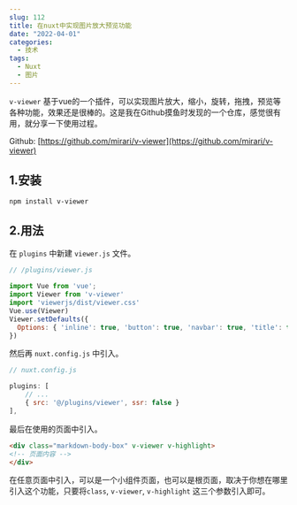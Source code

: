 ```yaml
---
slug: 112
title: 在nuxt中实现图片放大预览功能
date: "2022-04-01"
categories: 
  - 技术
tags: 
  - Nuxt
  - 图片
---
```





`v-viewer` 基于vue的一个插件，可以实现图片放大，缩小，旋转，拖拽，预览等各种功能，效果还是很棒的。这是我在Github摸鱼时发现的一个仓库，感觉很有用，就分享一下使用过程。



Github: [https://github.com/mirari/v-viewer](https://github.com/mirari/v-viewer)

## 1.安装

```shell
npm install v-viewer
```

## 2.用法

在 `plugins` 中新建 `viewer.js` 文件。

```js
// /plugins/viewer.js

import Vue from 'vue';
import Viewer from 'v-viewer'
import 'viewerjs/dist/viewer.css'
Vue.use(Viewer)
Viewer.setDefaults({
  Options: { 'inline': true, 'button': true, 'navbar': true, 'title': true, 'toolbar': true, 'tooltip': true, 'movable': true, 'zoomable': true, 'rotatable': true, 'scalable': true, 'transition': true, 'fullscreen': true, 'keyboard': true, 'url': 'data-source' }
})

```

然后再 `nuxt.config.js` 中引入。

```js
// nuxt.config.js

plugins: [
	// ...
	{ src: '@/plugins/viewer', ssr: false }
],

```

最后在使用的页面中引入。

```html
<div class="markdown-body-box" v-viewer v-highlight>
<!-- 页面内容 -->
</div>
```

在任意页面中引入，可以是一个小组件页面，也可以是根页面，取决于你想在哪里引入这个功能，只要将`class`, `v-viewer`, `v-highlight` 这三个参数引入即可。

